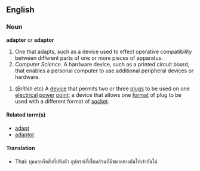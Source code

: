 ==English==
=== Noun ===
'''adapter''' or '''adaptor'''
# One that adapts, such as a device used to effect operative compatibility between different parts of one or more pieces of apparatus.
# ''Computer Science.'' A hardware device, such as a printed circuit board, that enables a personal computer to use additional peripheral devices or hardware.
{{wikipedia}}
# (''British'' etc) A [[device]] that permits two or three [[plug]]s to be used on one [[electrical]] [[power]] [[point]]; a device that allows one [[format]] of plug to be used with a different format of [[socket]].

==== Related term(s) ====
* [[adapt]]
* [[adaptor]]

==== Translation ====
* Thai: บุคคลหรือสิ่งที่ปรับตัว อุปกรณ์ที่เชื่อมส่วนที่มีขนาดต่างกันให้เข้ากันได้